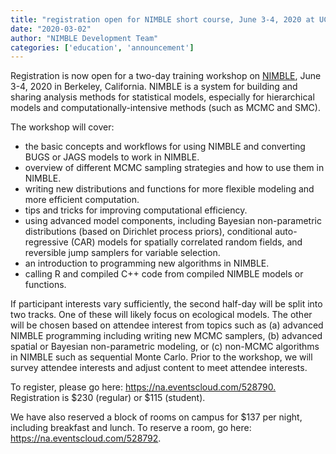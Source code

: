 ```yaml
---
title: "registration open for NIMBLE short course, June 3-4, 2020 at UC Berkeley"
date: "2020-03-02"
author: "NIMBLE Development Team"
categories: ['education', 'announcement']
---
```


Registration is now open for a two-day training workshop on [NIMBLE](https://r-nimble.org/), June 3-4, 2020 in Berkeley, California. NIMBLE is a system for building and sharing analysis methods for statistical models, especially for hierarchical models and computationally-intensive methods (such as MCMC and SMC).

The workshop will cover:

  * the basic concepts and workflows for using NIMBLE and converting BUGS or JAGS models to work in NIMBLE.
  * overview of different MCMC sampling strategies and how to use them in NIMBLE.
  * writing new distributions and functions for more flexible modeling and more efficient computation.
  * tips and tricks for improving computational efficiency.
  * using advanced model components, including Bayesian non-parametric distributions (based on Dirichlet process priors), conditional auto-regressive (CAR) models for spatially correlated random fields, and reversible jump samplers for variable selection.
  * an introduction to programming new algorithms in NIMBLE.
  * calling R and compiled C++ code from compiled NIMBLE models or functions.

If participant interests vary sufficiently, the second half-day will be split into two tracks. One of these will likely focus on ecological models. The other will be chosen based on attendee interest from topics such as (a) advanced NIMBLE programming including writing new MCMC samplers, (b) advanced spatial or Bayesian non-parametric modeling, or (c) non-MCMC algorithms in NIMBLE such as sequential Monte Carlo. Prior to the workshop, we will survey attendee interests and adjust content to meet attendee interests.

To register, please go here: [https://na.eventscloud.com/528790.](https://na.eventscloud.com/528790) Registration is $230 (regular) or $115 (student).

We have also reserved a block of rooms on campus for $137 per night, including breakfast and lunch. To reserve a room, go here: <https://na.eventscloud.com/528792>.